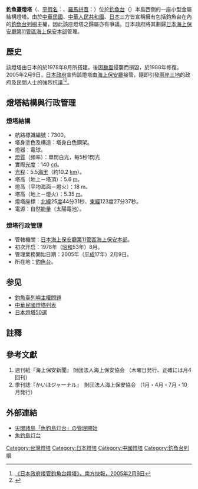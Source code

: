 {{noteTA|G1=钓鱼台}}
{{Infobox_lighthouse
|name           = 釣魚臺燈塔
|location       = [[釣魚台|釣魚台]]
|pushpin_map    = East Asia
|image = {{maplink|frame=yes|plain=yes|type=point|zoom=13|frame-align=center|frame-width=300}}
|pushpin_map_caption = 釣魚台燈塔的位置
|yearlit        = 1978年
|construction   = 塔身白色鋼架
|height         = 5.6 m
|focalheight    = 18 m
|currentlens    = 電球
|intensity      = 140 cd
|range          = 5.5海里
|characteristic = 單閃白光，毎5秒1閃光
|managingagent  = [[日本海上保安廳|日本海上保安廳]]<br> [[第11管區海上保安本部|第11管區海上保安本部]]
|heritage       =
}}

'''釣魚臺燈塔'''（{{lang-ja|'''魚釣島灯台'''}}、[[平假名|平假名]]：'''{{lang|ja|うおつりしまとうだい}}'''、[[日語羅馬字|羅馬拼音]]：'''{{lang|en|Uotsuri-shima-toudai}}'''）位於[[釣魚台|釣魚台]]（{{lang-ja|'''魚釣島'''}}）本島西側的一座小型金屬結構燈塔。由於[[中華民國|中華民國]]、[[中華人民共和國|中華人民共和國]]、[[日本|日本]]三方皆宣稱擁有包括釣魚台在內的[[釣魚台列嶼|釣魚台列嶼]]主權，因此該座燈塔之歸屬亦有爭議。日本政府將其劃歸[[日本海上保安廳|日本海上保安廳]][[第11管區海上保安本部|第11管區海上保安本部]]管理。

== 歷史 ==
該燈塔由日本的{{link-ja|日本青年社}}於1978年8月所搭建，後因[[颱風|颱風]]侵襲而損毀，於1988年修復。2005年2月9日，[[日本政府|日本政府]]宣佈該燈塔由[[海上保安廳|海上保安廳]]接管，隨即引發[[兩岸三地|兩岸三地]]的政府及民間人士的強烈抗議<ref>[http://w1.southnews.com.tw/snews/World/Asia/Asia_00/01070.htm 《日本政府接管釣魚台燈塔》，南方快報，2005年2月9日]</ref><ref>{{Cite web |url=http://japan.people.com.cn/BIG5/35467/35498/3180524.html |title=王文香，《保釣人士在日駐華使館前抗議日接管釣魚島燈塔》，人民日報日本版，2005年2月16日 |accessdate=2009年4月25日 |archive-date=2005年8月16日 |archive-url=https://web.archive.org/web/20050816225633/http://japan.people.com.cn/BIG5/35467/35498/3180524.html |dead-url=no }}</ref>。

== 燈塔結構與行政管理 ==
=== 燈塔結構 ===
* 航路標識編號：7300。
* 塔身塗色及構造：塔身白色鋼架。
* 燈器：電球。
* [[燈質|燈質]]（頻率）：單閃白光，毎5秒1閃光
* 實際[[光度|光度]]：140 [[坎德拉|cd]]。
* [[光程|光程]]：5.5[[海里|海里]]（約10.2 [[km|km]]）。
* 塔高（地上－塔頂）：5.6 [[m|m]]。
* 燈高（平均海面－燈火）：18 m。
* 塔高（地上－燈火）：5.35 [[m|m]]。
* 燈塔座標：[[緯度|北緯]]25[[度_(角)|度]]44分31秒、[[經度|東經]]123度27分37秒。
* 電源：自然能量（太陽電池）。

=== 燈塔行政管理 ===
* 管轄機關：[[日本海上保安廳|日本海上保安廳]][[第11管區海上保安本部|第11管區海上保安本部]]。
* 初次开启：1978年（[[昭和|昭和]]53年）8月。
* 管理業務開始日期：2005年（[[平成|平成]]17年）2月9日。
* 所在地：[[釣魚台|釣魚台]]。

== 参见 ==
*[[釣魚臺列嶼主權問題|釣魚臺列嶼主權問題]]
*[[中華民國燈塔列表|中華民國燈塔列表]]
*[[日本燈塔50選|日本燈塔50選]]

== 註釋 ==
{{Reflist}}

== 參考文獻 ==
<div class="references-small">
#週刊紙『海上保安新聞』 財団法人海上保安協会 （木曜日発行、正確には月4回刊）
#季刊誌『かいほジャーナル』　財団法人海上保安協会 （1月・4月・7月・10月発行）
</div>

== 外部連結 ==
*[http://www.kaiho.mlit.go.jp/info/books/report2005/topics/p005-1.html 尖閣諸島「魚釣島灯台」の管理開始] {{Wayback|url=http://www.kaiho.mlit.go.jp/info/books/report2005/topics/p005-1.html |date=20090416085700 }} {{ja}}
*[https://web.archive.org/web/20130124005417/http://www.kaiho.mlit.go.jp/11kanku/03warera/mitisiru/oki_umi/hyosiki_data/7300.htm 魚釣島灯台] {{ja}}

{{中華民國燈塔}}
[[Category:台灣燈塔|Category:台灣燈塔]]
[[Category:日本燈塔|Category:日本燈塔]]
[[Category:中國燈塔|Category:中國燈塔]]
[[Category:釣魚台列嶼|Category:釣魚台列嶼]]